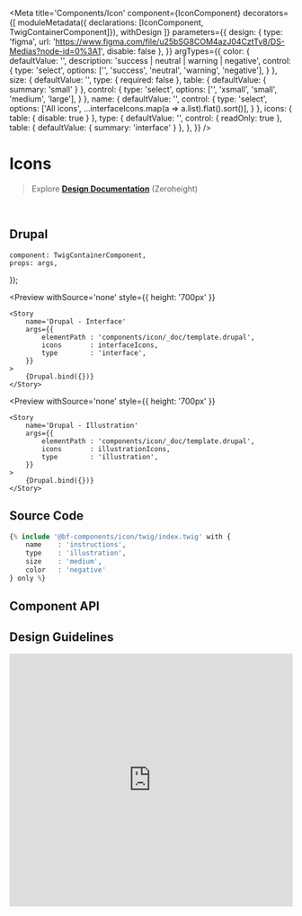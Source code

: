 


<Meta 
    title='Components/Icon' 
    component={IconComponent}
    decorators={[
        moduleMetadata({ declarations: [IconComponent, TwigContainerComponent]}),
        withDesign
    ]}
    parameters={{
        design: {
            type: 'figma',
            url: 'https://www.figma.com/file/u25bSG8COM4azJ04CztTv8/DS-Medias?node-id=0%3A1',
            disable: false
        },
    }}
    argTypes={{
        color: {
            defaultValue: '',
            description: 'success | neutral | warning | negative',
            control: {
                type: 'select',
                options: ['', 'success', 'neutral', 'warning', 'negative'],
            }
        },
        size: {
            defaultValue: '',
            type: { required: false },
            table: { defaultValue: { summary: 'small' } },
            control: {
                type: 'select',
                options: ['', 'xsmall', 'small', 'medium', 'large'],
            }
        },
        name: {
            defaultValue: '',
            control: {
                type: 'select',
                options: ['All icons', ...interfaceIcons.map(a => a.list).flat().sort()],
            }
        },
        icons: {
            table: { disable: true }
        },
        type: {
            defaultValue: '',
            control: {
                readOnly: true
            },
            table: { defaultValue: { summary: 'interface' } },
        },
    }}
/>


# Icons

> Explore **[Design Documentation](https://zeroheight.com/79f1d3365/p/70ccb4--buttons)** (Zeroheight)

<br/>


## Drupal

    component: TwigContainerComponent,
    props: args,
});

<Preview
    withSource='none'
    style={{ height: '700px' }}
>
    <Story 
        name='Drupal - Interface'
        args={{ 
            elementPath : 'components/icon/_doc/template.drupal',
            icons       : interfaceIcons,
            type        : 'interface',
        }}
    >
        {Drupal.bind({})}
    </Story>
</Preview>

<Preview
    withSource='none'
    style={{ height: '700px' }}
>
    <Story 
        name='Drupal - Illustration'
        args={{ 
            elementPath : 'components/icon/_doc/template.drupal',
            icons       : illustrationIcons,
            type        : 'illustration',
        }}
    >
        {Drupal.bind({})}
    </Story>
</Preview>


## Source Code

```php
{% include '@bf-components/icon/twig/index.twig' with {
    name    : 'instructions',
    type    : 'illustration',
    size    : 'medium',
    color   : 'negative'
} only %}
```


## Component API

<Props of={IconComponent} />


## Design Guidelines

<iframe width='100%' height='450' src='https://www.figma.com/file/u25bSG8COM4azJ04CztTv8/DS-Medias' frameBorder='0' allowFullScreen></iframe>